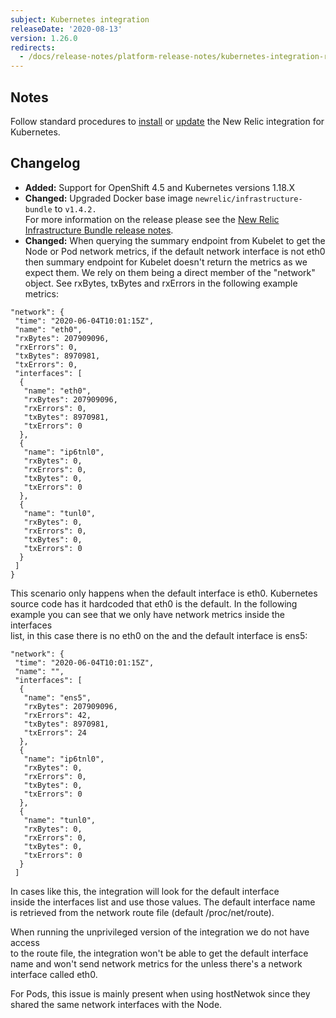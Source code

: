 ```yaml
---
subject: Kubernetes integration
releaseDate: '2020-08-13'
version: 1.26.0
redirects:
  - /docs/release-notes/platform-release-notes/kubernetes-integration-release-notes/new-relic-integration-kubernetes-1260
---
```


## Notes

Follow standard procedures to [install](/docs/integrations/host-integrations/host-integrations-list/kubernetes-monitoring-integration#install) or [update](/docs/integrations/host-integrations/host-integrations-list/kubernetes-monitoring-integration#update) the New Relic integration for Kubernetes.

## Changelog

* **Added:** Support for OpenShift 4.5 and Kubernetes versions 1.18.X
* **Changed:** Upgraded Docker base image `newrelic/infrastructure-bundle` to `v1.4.2.`  
  For more information on the release please see the [New Relic Infrastructure Bundle release notes](https://github.com/newrelic/infrastructure-bundle/releases/tag/1.4.2).
* **Changed:** When querying the summary endpoint from Kubelet to get the Node or Pod network metrics, if the default network interface is not eth0 then summary endpoint for Kubelet doesn't return the metrics as we expect them. We rely on them being a direct member of the "network" object. See rxBytes, txBytes and rxErrors in the following example metrics:

```
"network": {
 "time": "2020-06-04T10:01:15Z",
 "name": "eth0",
 "rxBytes": 207909096,
 "rxErrors": 0,
 "txBytes": 8970981,
 "txErrors": 0,
 "interfaces": [
  {
   "name": "eth0",
   "rxBytes": 207909096,
   "rxErrors": 0,
   "txBytes": 8970981,
   "txErrors": 0
  },
  {
   "name": "ip6tnl0",
   "rxBytes": 0,
   "rxErrors": 0,
   "txBytes": 0,
   "txErrors": 0
  },
  {
   "name": "tunl0",
   "rxBytes": 0,
   "rxErrors": 0,
   "txBytes": 0,
   "txErrors": 0
  }
 ]
}
```

This scenario only happens when the default interface is eth0. Kubernetes  
source code has it hardcoded that eth0 is the default. In the following  
example you can see that we only have network metrics inside the interfaces  
list, in this case there is no eth0 on the and the default interface is ens5:

```
"network": {
 "time": "2020-06-04T10:01:15Z",
 "name": "",
 "interfaces": [
  {
   "name": "ens5",
   "rxBytes": 207909096,
   "rxErrors": 42,
   "txBytes": 8970981,
   "txErrors": 24
  },
  {
   "name": "ip6tnl0",
   "rxBytes": 0,
   "rxErrors": 0,
   "txBytes": 0,
   "txErrors": 0
  },
  {
   "name": "tunl0",
   "rxBytes": 0,
   "rxErrors": 0,
   "txBytes": 0,
   "txErrors": 0
  }
 ]
```

In cases like this, the integration will look for the default interface  
inside the interfaces list and use those values. The default interface name  
is retrieved from the network route file (default /proc/net/route).

When running the unprivileged version of the integration we do not have access  
to the route file, the integration won't be able to get the default interface  
name and won't send network metrics for the unless there's a network  
interface called eth0.

For Pods, this issue is mainly present when using hostNetwok since they  
shared the same network interfaces with the Node.
